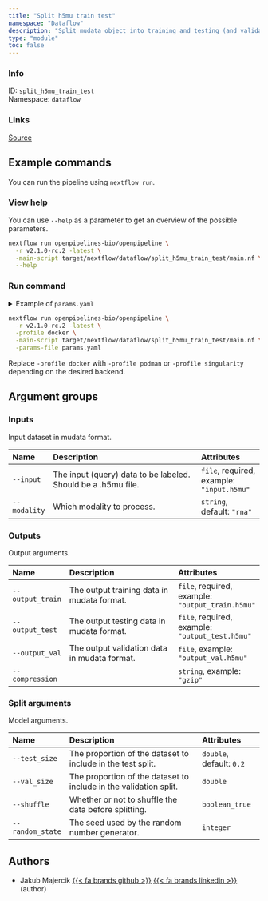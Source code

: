 ```yaml
---
title: "Split h5mu train test"
namespace: "Dataflow"
description: "Split mudata object into training and testing (and validation) datasets based on observations into separate mudata objects."
type: "module"
toc: false
---
```


::: {.column-margin}

### Info

ID: `split_h5mu_train_test`  
Namespace: `dataflow`

### Links
[Source](https://github.com/openpipelines-bio/openpipeline/blob/v2.1.0-rc.2/src/dataflow/split_h5mu_train_test/config.vsh.yaml){.btn-action .btn-sm .btn-info .btn role="button"}

:::



## Example commands

You can run the pipeline using `nextflow run`.

### View help

You can use `--help` as a parameter to get an overview of the possible parameters.

```bash
nextflow run openpipelines-bio/openpipeline \
  -r v2.1.0-rc.2 -latest \
  -main-script target/nextflow/dataflow/split_h5mu_train_test/main.nf \
  --help
```

### Run command

<details>
<summary>Example of `params.yaml`</summary>
```yaml
# Inputs
input: # please fill in - example: "input.h5mu"
modality: "rna"

# Outputs
# output_train: "$id.$key.output_train.h5mu"
# output_test: "$id.$key.output_test.h5mu"
# output_val: "$id.$key.output_val.h5mu"
# compression: "gzip"

# Split arguments
test_size: 0.2
# val_size: 123.0
shuffle: false
# random_state: 123

# Nextflow input-output arguments
publish_dir: # please fill in - example: "output/"
# param_list: "my_params.yaml"

# Arguments
```
</details>

```bash
nextflow run openpipelines-bio/openpipeline \
  -r v2.1.0-rc.2 -latest \
  -profile docker \
  -main-script target/nextflow/dataflow/split_h5mu_train_test/main.nf \
  -params-file params.yaml
```

:::{.callout-note}
Replace `-profile docker` with `-profile podman` or `-profile singularity` depending on the desired backend.
:::

## Argument groups

### Inputs

Input dataset in mudata format.


|Name         |Description                                                   |Attributes                                |
|:----------|:--------------------------------------------------|:--------------------|
|`--input`    |The input (query) data to be labeled. Should be a .h5mu file. |`file`, required, example: `"input.h5mu"` |
|`--modality` |Which modality to process.                                    |`string`, default: `"rna"`                |


### Outputs

Output arguments.


|Name             |Description                                  |Attributes                                       |
|:----------|:--------------------------------------------------|:--------------------|
|`--output_train` |The output training data in mudata format.   |`file`, required, example: `"output_train.h5mu"` |
|`--output_test`  |The output testing data in mudata format.    |`file`, required, example: `"output_test.h5mu"`  |
|`--output_val`   |The output validation data in mudata format. |`file`, example: `"output_val.h5mu"`             |
|`--compression`  |                                             |`string`, example: `"gzip"`                      |


### Split arguments

Model arguments.


|Name             |Description                                                       |Attributes               |
|:----------|:--------------------------------------------------|:--------------------|
|`--test_size`    |The proportion of the dataset to include in the test split.       |`double`, default: `0.2` |
|`--val_size`     |The proportion of the dataset to include in the validation split. |`double`                 |
|`--shuffle`      |Whether or not to shuffle the data before splitting.              |`boolean_true`           |
|`--random_state` |The seed used by the random number generator.                     |`integer`                |

## Authors


  * Jakub Majercik [{{< fa brands github >}}](https://github.com/jakubmajercik) [{{< fa brands linkedin >}}](https://linkedin.com/in/jakubmajercik) (author)

